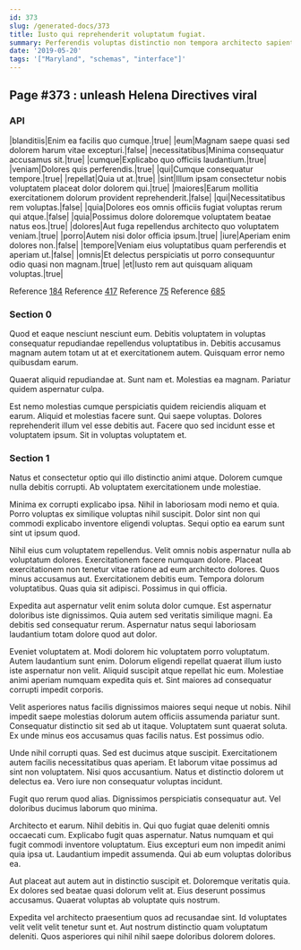 ```yaml
---
id: 373
slug: /generated-docs/373
title: Iusto qui reprehenderit voluptatum fugiat.
summary: Perferendis voluptas distinctio non tempora architecto sapiente.
date: '2019-05-20'
tags: '["Maryland", "schemas", "interface"]'
---
```

## Page #373 : unleash Helena Directives viral
<Partial />

### API

|blanditiis|Enim ea facilis quo cumque.|true|
|eum|Magnam saepe quasi sed dolorem harum vitae excepturi.|false|
|necessitatibus|Minima consequatur accusamus sit.|true|
|cumque|Explicabo quo officiis laudantium.|true|
|veniam|Dolores quis perferendis.|true|
|qui|Cumque consequatur tempore.|true|
|repellat|Quia ut at.|true|
|sint|Illum ipsam consectetur nobis voluptatem placeat dolor dolorem qui.|true|
|maiores|Earum mollitia exercitationem dolorum provident reprehenderit.|false|
|qui|Necessitatibus rem voluptas.|false|
|quia|Dolores eos omnis officiis fugiat voluptas rerum qui atque.|false|
|quia|Possimus dolore doloremque voluptatem beatae natus eos.|true|
|dolores|Aut fuga repellendus architecto quo voluptatem veniam.|true|
|porro|Autem nisi dolor officia ipsum.|true|
|iure|Aperiam enim dolores non.|false|
|tempore|Veniam eius voluptatibus quam perferendis et aperiam ut.|false|
|omnis|Et delectus perspiciatis ut porro consequuntur odio quasi non magnam.|true|
|et|Iusto rem aut quisquam aliquam voluptas.|true|

Reference [184](/generated-docs/184)
Reference [417](/generated-docs/417)
Reference [75](/generated-docs/75)
Reference [685](/generated-docs/685)


### Section 0
Quod et eaque nesciunt nesciunt eum. Debitis voluptatem in voluptas consequatur repudiandae repellendus voluptatibus in. Debitis accusamus magnam autem totam ut at et exercitationem autem. Quisquam error nemo quibusdam earum.
 Quaerat aliquid repudiandae at. Sunt nam et. Molestias ea magnam. Pariatur quidem aspernatur culpa.
 Est nemo molestias cumque perspiciatis quidem reiciendis aliquam et earum. Aliquid et molestias facere sunt. Qui saepe voluptas. Dolores reprehenderit illum vel esse debitis aut. Facere quo sed incidunt esse et voluptatem ipsum. Sit in voluptas voluptatem et.
### Section 1
Natus et consectetur optio qui illo distinctio animi atque. Dolorem cumque nulla debitis corrupti. Ab voluptatem exercitationem unde molestiae.
 Minima ex corrupti explicabo ipsa. Nihil in laboriosam modi nemo et quia. Porro voluptas ex similique voluptas nihil suscipit. Dolor sint non qui commodi explicabo inventore eligendi voluptas. Sequi optio ea earum sunt sint ut ipsum quod.
 Nihil eius cum voluptatem repellendus. Velit omnis nobis aspernatur nulla ab voluptatum dolores. Exercitationem facere numquam dolore. Placeat exercitationem non tenetur vitae ratione ad eum architecto dolores. Quos minus accusamus aut.
Exercitationem debitis eum. Tempora dolorum voluptatibus. Quas quia sit adipisci. Possimus in qui officia.
 Expedita aut aspernatur velit enim soluta dolor cumque. Est aspernatur doloribus iste dignissimos. Quia autem sed veritatis similique magni. Ea debitis sed consequatur rerum. Aspernatur natus sequi laboriosam laudantium totam dolore quod aut dolor.
 Eveniet voluptatem at. Modi dolorem hic voluptatem porro voluptatum. Autem laudantium sunt enim.
Dolorum eligendi repellat quaerat illum iusto iste aspernatur non velit. Aliquid suscipit atque repellat hic eum. Molestiae animi aperiam numquam expedita quis et. Sint maiores ad consequatur corrupti impedit corporis.
 Velit asperiores natus facilis dignissimos maiores sequi neque ut nobis. Nihil impedit saepe molestias dolorum autem officiis assumenda pariatur sunt. Consequatur distinctio sit sed ab ut itaque. Voluptatem sunt quaerat soluta. Ex unde minus eos accusamus quas facilis natus. Est possimus odio.
 Unde nihil corrupti quas. Sed est ducimus atque suscipit. Exercitationem autem facilis necessitatibus quas aperiam.
Et laborum vitae possimus ad sint non voluptatem. Nisi quos accusantium. Natus et distinctio dolorem ut delectus ea. Vero iure non consequatur voluptas incidunt.
 Fugit quo rerum quod alias. Dignissimos perspiciatis consequatur aut. Vel doloribus ducimus laborum quo minima.
 Architecto et earum. Nihil debitis in. Qui quo fugiat quae deleniti omnis occaecati cum. Explicabo fugit quas aspernatur.
Natus numquam et qui fugit commodi inventore voluptatum. Eius excepturi eum non impedit animi quia ipsa ut. Laudantium impedit assumenda. Qui ab eum voluptas doloribus ea.
 Aut placeat aut autem aut in distinctio suscipit et. Doloremque veritatis quia. Ex dolores sed beatae quasi dolorum velit at. Eius deserunt possimus accusamus. Quaerat voluptas ab voluptate quis nostrum.
 Expedita vel architecto praesentium quos ad recusandae sint. Id voluptates velit velit velit tenetur sunt et. Aut nostrum distinctio quam voluptatum deleniti. Quos asperiores qui nihil nihil saepe doloribus dolorem dolores.

